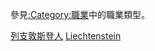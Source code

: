 {{Catnav|頁面分類|各種主題的頁面分類|按國家分類|各國人物|列支敦斯登人}}
{{Catnav|頁面分類|人物|職業|按职业分类的各国人物}}
{{Catnav|頁面分類|人物|各國人物|列支敦斯登人}}

參見[[:Category:職業|:Category:職業]]中的職業類型。

[[Category:列支敦斯登人|]]
[[Category:各職業諸國人物|Liechtenstein]]